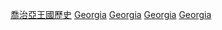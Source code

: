 [[Category:喬治亞王國歷史|]]
[[Category:各世紀喬治亞|Georgia]]
[[Category:各世紀亞洲|Georgia]]
[[Category:各世紀歐洲|Georgia]]
[[Category:各世紀已不存在的國家|Georgia]]